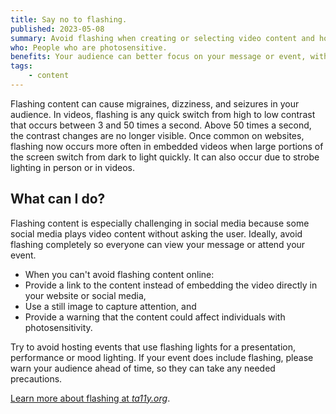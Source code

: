 ```yaml
---
title: Say no to flashing.
published: 2023-05-08
summary: Avoid flashing when creating or selecting video content and hosting events. When you can't avoid flashing content, warn individuals ahead of time.
who: People who are photosensitive.
benefits: Your audience can better focus on your message or event, without flashing distracting them.
tags:
    - content
---
```



Flashing content can cause migraines, dizziness, and seizures in your audience. In videos, flashing is any quick switch from high to low contrast that occurs between 3 and 50 times a second. Above 50 times a second, the contrast changes are no longer visible. Once common on websites, flashing now occurs more often in embedded videos when large portions of the screen switch from dark to light quickly. It can also occur due to strobe lighting in person or in videos.

## What can I do?

Flashing content is especially challenging in social media because some social media plays video content without asking the user. Ideally, avoid flashing completely so everyone can view your message or attend your event. 
- When you can't avoid flashing content online:
- Provide a link to the content instead of embedding the video directly in your website or social media,
- Use a still image to capture attention, and
- Provide a warning that the content could affect individuals with photosensitivity.

Try to avoid hosting events that use flashing lights for a presentation, performance or mood lighting. If your event does include flashing, please warn your audience ahead of time, so they can take any needed precautions.

<ImageFigure src={flashingImg} class="my-3 text-center" imageClass="w-100 bg-white" alt="A receipt for a musical theatre performance containing a warning about the flashing strobe lights that are used during the show." caption="Warn about any usage of flashing lights or effects."/>

[Learn more about flashing at *ta11y.org*](https://www.ta11y.org/learning/topic?key=change.flash).
